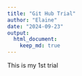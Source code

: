 ```yaml
---
title: "Git Hub Trial"
author: "Elaine"
date: "2024-09-23"
output: 
  html_document: 
    keep_md: true
---
```

This is my 1st trial